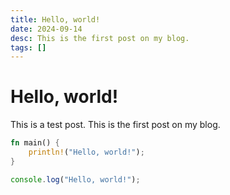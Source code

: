 ```yaml
---
title: Hello, world!
date: 2024-09-14
desc: This is the first post on my blog.
tags: []
---
```


# Hello, world!

This is a test post. This is the first post on my blog.

```rust
fn main() {
    println!("Hello, world!");
}
```

```js
console.log("Hello, world!");
```
